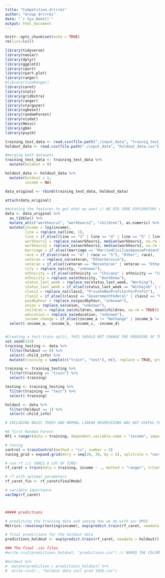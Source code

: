 ```yaml
---
title: "Competition_drrrrei"
author: "Group drrrrei"
date: "`r Sys.Date()`"
output: html_document
---
```


```r
knitr::opts_chunk$set(echo = TRUE)
rm(list=ls())

library(tidyverse)
library(naniar)
library(dplyr)
library(ggplot2)
library(rpart)
library(rpart.plot)
library(ranger)
#library(tuneRanger)
library(caret)
library(stats) 
library(gridExtra)
library(ranger)
library(stargazer)
library(xgboost)
library(randomForest)
library(visdat)
library(Hmisc)
library(gbm)
library(psych)

training_test_data <- read.csv(file.path("./input_data", "trainig_test_data.csv"), header = TRUE)
holdout_data <- read.csv(file.path("./input_data", "holdout_data.csv"), header = TRUE)
```

```r
#merging both datasets
training_test_data <- training_test_data %>%
  mutate(holdout = 0)

holdout_data <- holdout_data %>%
  mutate(holdout = 1,
         income = NA)

data_original <- rbind(training_test_data, holdout_data)

attach(data_original)

#mutating the features to get what we want // WE DID SOME EXPLORATORY ANALYSIS AS WELL BUT THIS IS NOT INCLUDED IN OUR SUBMITTED CODE, AS IT WAS JUST TO GET A FEELING FOR THE DATA
data <- data_original %>%
  as_tibble() %>%
  mutate_at(c("workhours1", "workhours2", "children"), as.numeric) %>%
  mutate(income = log(income),
         line = replace_na(line, 1),
         line = if_else((line == "3" | line == "4" | line == "5" | line == "6" | line == "7"), "3", as.character(line)),
         workhours1 = replace_na(workhours1, median(workhours1, na.rm = TRUE)),
         workhours2 = replace_na(workhours2, median(workhours2, na.rm = TRUE)),
         marriage = if_else((marriage == "MarriedCivilianSpousePresent" | marriage == "MarriedArmedForcesSpousePresent" | marriage == "MarriedSpouseAbsent"), "Married", marriage),
         race = if_else((race == "4" | race == "5"), "Other", race),
         veteran = replace_na(veteran, "OtherService"),
         veteran = if_else((veteran == "Nonveteran" | veteran == "OtherService"), veteran, "Veteran"),
         city = replace_na(city, "unknown"),
         ethnicity = if_else((ethnicity == "Chicano" | ethnicity == "Cuban" | ethnicity == "Mexican" | ethnicity == "MexicanAmerican" | ethnicity == "OtherSpanish" | ethnicity == "PuertoRican"), "CentralOrSouthAmerican", ethnicity),
         ethnicity = replace_na(ethnicity, "DontKnow"),
         status_last_week = replace_na(status_last_week, "Working"),
         status_last_week = if_else((status_last_week == "Withajob" | status_last_week == "Working"), "Working", status_last_week),
         class2 = replace_na(class2, "PrivateNonProfitorForProfit"),
         class2 = if_else((class2 == "GovernmentFederal" | class2 == "GovernmentLocal" | class2 == "GovernmentState"), "Government", class2),
         paidbyhour = replace_na(paidbyhour, "unknown"),
         union = replace_na(union, "unknown"),
         children = replace_na(children, mean(children, na.rm = TRUE)),
         education = replace_na(education, "unknown"),
         income_change = if_else((income_a != "NoChange" | income_b != "NoChange" | income_c != "NoChange" | income_d != "NoChange"), "Change", "NoChange")) %>%
  select(-income_a, -income_b, -income_c, -income_d)


#Creating a test-train split, THIS SHOULD NOT CHANGE THE ORDERING OF THE DATA, SO PREDICTIONS SHOULD BE IN THE RIGHT ORDER!
set.seed(124)
training_testing <- data %>%
  filter(holdout == 0) %>%
  select(-child_info) %>%
  mutate(training = sample(c("train", "test"), n(), replace = TRUE, prob = c(0.8, 0.2)))

training <- training_testing %>%
  filter(training == "train") %>%
  select(-training)

testing <- training_testing %>%
  filter(training == "test") %>%
  select(-training)

holdout <- data %>%
  filter(holdout == 1) %>%
  select(-child_info)
```

```r
# INCLUDING BASIC TREES AND NORMAL LINEAR REGRESSIONS WAS NOT USEFUL FOR OUR FINAL MODEL, SO WE LEFT THEM OUT!

#A first Random Forest
RF1 = ranger(data = training, dependent.variable.name = "income", importance = "impurity")

# tuning
control = trainControl(method = "cv", number = 5)
tuning_grid = expand.grid(mtry = seq(20, 30, by = 5), splitrule = "variance", min.node.size = seq(1, 5, by = 2))

# run rf /// TAKES A LOT OF TIME!
rf_caret = train(data = training, income ~ ., method = "ranger", trControl = control, tuneGrid = tuning_grid, importance = "impurity")

# rf with optimal parameters
rf_caret_fin <- rf_caret$finalModel

# variable importance
varImp(rf_caret)



##### predictions

# predicting the training data and seeing how we do with our RMSE
Metrics::rmse(exp(testing$income), exp(predict.train(rf_caret, newdata = testing))) # RMSE = 1025,99 // THIS IS OUR RMSE IN THE TRAINING DATASET

# final predictions for the holdout data
predictions_holdout <- exp(predict.train(rf_caret, newdata = holdout)) #THOSE ARE THE PREDICTIONS FOR THE HOLDOUT DATASET

### The final .csv files
#write.csv2(predictions_holdout, "predictions.csv") // NAMED THE COLUMN MANUALLY

#holdout %>%
#  mutate(prediction = predictions_holdout) %>%
#  write.csv2(., "holdout data incl pred 1026.csv")
```

